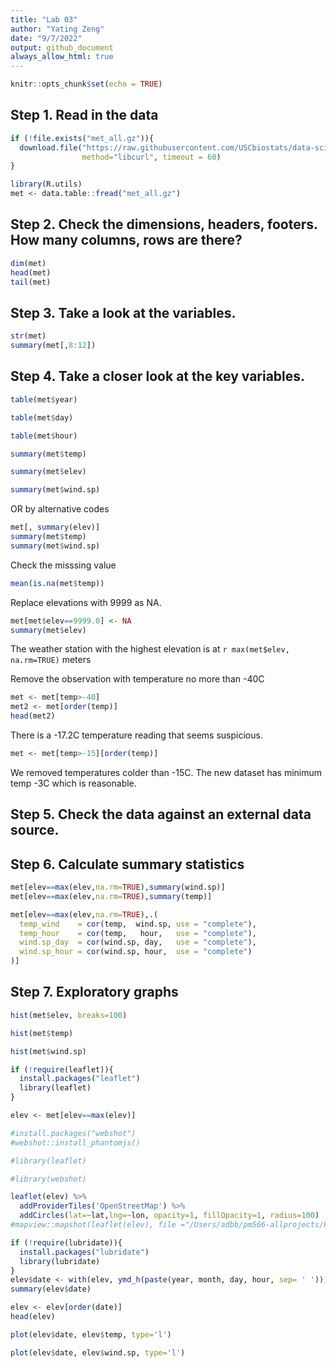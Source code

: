 ```yaml
---
title: "Lab 03"
author: "Yating Zeng"
date: "9/7/2022"
output: github_document
always_allow_html: true
---
```

```r
knitr::opts_chunk$set(echo = TRUE)
```

## Step 1. Read in the data

```r
if (!file.exists("met_all.gz")){
  download.file("https://raw.githubusercontent.com/USCbiostats/data-science-data/master/02_met/met_all.gz", "met_all.gz", 
                method="libcurl", timeout = 60)
}

library(R.utils)
met <- data.table::fread("met_all.gz")
```

## Step 2. Check the dimensions, headers, footers. How many columns, rows are there?

```r
dim(met)
head(met)
tail(met)
```

## Step 3. Take a look at the variables.

```r
str(met)
summary(met[,8:12])
```

## Step 4. Take a closer look at the key variables.

```r
table(met$year)
```

```r
table(met$day)
```

```r
table(met$hour)
```

```r
summary(met$temp)
```
```r
summary(met$elev)
```
```r
summary(met$wind.sp)
```
OR by alternative codes
```r
met[, summary(elev)]
summary(met$temp)
summary(met$wind.sp)
```
Check the misssing value
```r
mean(is.na(met$temp))
```

Replace elevations with 9999 as NA.

```r
met[met$elev==9999.0] <- NA
summary(met$elev)
```

The weather station with the highest elevation is at `r max(met$elev, na.rm=TRUE)` meters

Remove the observation with temperature no more than -40C

```r
met <- met[temp>-40]
met2 <- met[order(temp)]
head(met2)
```
There is a -17.2C temperature reading that seems suspicious.

```r
met <- met[temp>-15][order(temp)]
```
We removed temperatures colder than -15C. The new dataset has minimum temp -3C which is reasonable.

## Step 5. Check the data against an external data source.

## Step 6. Calculate summary statistics

```r
met[elev==max(elev,na.rm=TRUE),summary(wind.sp)]
met[elev==max(elev,na.rm=TRUE),summary(temp)]
```


```r
met[elev==max(elev,na.rm=TRUE),.(
  temp_wind    = cor(temp,  wind.sp, use = "complete"),
  temp_hour    = cor(temp,   hour,   use = "complete"),
  wind.sp_day  = cor(wind.sp, day,   use = "complete"),
  wind.sp_hour = cor(wind.sp, hour,  use = "complete")
)]
```

## Step 7. Exploratory graphs

```r
hist(met$elev, breaks=100)
```

```r
hist(met$temp)
```

```r
hist(met$wind.sp)
```

```r
if (!require(leaflet)){
  install.packages("leaflet")
  library(leaflet)  
}

elev <- met[elev==max(elev)]
```
```R
#install.packages("webshot")
#webshot::install_phantomjs()

#library(leaflet)

#library(webshot)
```

```r
leaflet(elev) %>%
  addProviderTiles('OpenStreetMap') %>% 
  addCircles(lat=~lat,lng=~lon, opacity=1, fillOpacity=1, radius=100)
#mapview::mapshot(leaflet(elev), file ="/Users/adbb/pm566-allprojects/PM566_Fall_Lab/Lab03/README_files/map.png")
```

```r
if (!require(lubridate)){
  install.packages("lubridate")
  library(lubridate)  
}
elev$date <- with(elev, ymd_h(paste(year, month, day, hour, sep= ' ')))
summary(elev$date)
```

```r
elev <- elev[order(date)]
head(elev)
```

```r
plot(elev$date, elev$temp, type='l')
```

```r
plot(elev$date, elev$wind.sp, type='l')
```